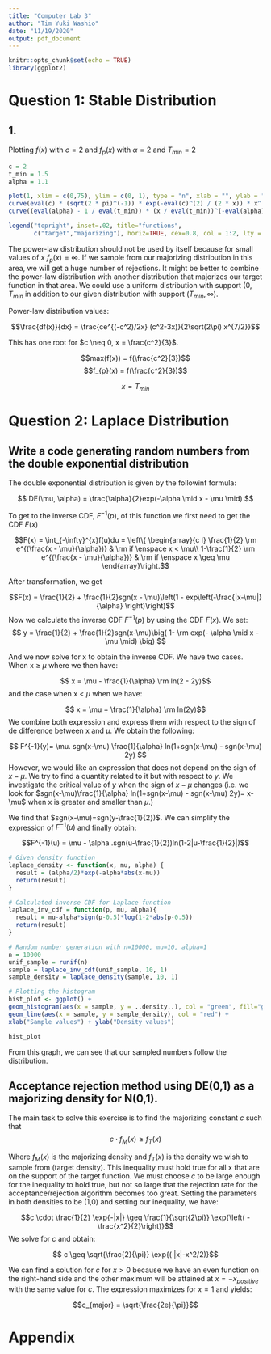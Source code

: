 ```yaml
---
title: "Computer Lab 3"
author: "Tim Yuki Washio"
date: "11/19/2020"
output: pdf_document
---
```


```r
knitr::opts_chunk$set(echo = TRUE)
library(ggplot2)
```

# Question 1: Stable Distribution 

## 1.

Plotting $f(x)$ with $c=2$ and $f_p(x)$ with $\alpha=2$ and $T_{min}=2$

```r
c = 2
t_min = 1.5
alpha = 1.1

plot(1, xlim = c(0,75), ylim = c(0, 1), type = "n", xlab = "", ylab = "", main = "f(x) ~ f_p(x)")
curve(eval(c) * (sqrt(2 * pi)^(-1)) * exp(-eval(c)^(2) / (2 * x)) * x^(-3/2), from=0, to=75, add=TRUE, col="black")
curve((eval(alpha) - 1 / eval(t_min)) * (x / eval(t_min))^(-eval(alpha)), from=0, to=75, add=TRUE, col="red")

legend("topright", inset=.02, title="functions",
       c("target","majorizing"), horiz=TRUE, cex=0.8, col = 1:2, lty = 1)
```

The power-law distribution should not be used by itself because for small values of $x$ $f_p(x) = \infty$. If we sample from our majorizing distribution in this area, we will get a huge number of rejections. It might be better to combine the power-law distribution with another distribution that majorizes our target function in that area. We could use a uniform distribution with support $(0, T_{min}$ in addition to our given distribution with support $(T_{min}, \infty)$.

Power-law distribution values:

$$\frac{df(x)}{dx} = \frac{ce^{(-c^2)/2x} (c^2-3x)}{2\sqrt(2\pi) x^{7/2}}$$

This has one root for $c \neq 0, x = \frac{c^2}{3}$.

$$max(f(x)) = f(\frac{c^2}{3})$$
$$f_{p}(x) = f(\frac{c^2}{3})$$

$$x = T_{min}$$

\newpage

# Question 2: Laplace Distribution

## Write a code generating random numbers from the double exponential distribution

The double exponential distribution is given by the followinf formula:

$$ DE(\mu, \alpha) = \frac{\alpha}{2}exp(-\alpha \mid x - \mu \mid) $$

To get to the inverse CDF, $F^{-1}(p)$, of this function we first need to get the CDF $F(x)$

$$F(x) = \int_{-\infty}^{x}f(u)du = \left\{
\begin{array}{c l}	
    \frac{1}{2} \rm e^{(\frac{x - \mu}{\alpha})}  & \rm if \enspace  x < \mu\\
     1-\frac{1}{2} \rm e^{(\frac{x - \mu}{\alpha})} & \rm if \enspace x \geq \mu
\end{array}\right.$$

After transformation, we get

$$F(x) = \frac{1}{2} + \frac{1}{2}sgn(x - \mu)\left(1 - exp\left(-\frac{|x-\mu|}{\alpha} \right)\right)$$
Now we calculate the inverse CDF $F^{-1}(p)$ by using the CDF $F(x)$. We set:
$$ y = \frac{1}{2} + \frac{1}{2}sgn(x-\mu)\big( 1- \rm exp(- \alpha \mid x - \mu \mid) \big)  $$

And we now solve for x to obtain the inverse CDF. We have two cases. When x $\geqslant$ $\mu$ where we then have: 

$$ x = \mu - \frac{1}{\alpha} \rm ln(2 - 2y)$$ 
and the case when x < $\mu$ when we have: 

$$ x = \mu + \frac{1}{\alpha} \rm ln(2y)$$
We combine both expression and express them with respect to the sign of de difference between x and $\mu$. We obtain the following:

$$ F^{-1}(y)= \mu. sgn(x-\mu) \frac{1}{\alpha} ln(1+sgn(x-\mu) - sgn(x-\mu) 2y)  $$
However, we would like an expression that does not depend on the sign of $x- \mu$. We try to find a quantity related to it but with respect to $y$. We investigate the critical value of $y$ when the sign of $x - \mu$ changes (i.e. we look for $sgn(x-\mu)\frac{1}{\alpha} ln(1+sgn(x-\mu) - sgn(x-\mu) 2y)= x- \mu$ when x is greater and smaller than $\mu$.)

We find that $sgn(x-\mu)=sgn(y-\frac{1}{2})$. We can simplify the expression of $F^{-1}(u)$ and finally obtain:


$$F^{-1}(u) = \mu - \alpha .sgn(u-\frac{1}{2})ln(1-2|u-\frac{1}{2}|)$$

```r
# Given density function
laplace_density <- function(x, mu, alpha) {
  result = (alpha/2)*exp(-alpha*abs(x-mu))
  return(result)
}

# Calculated inverse CDF for Laplace function
laplace_inv_cdf = function(p, mu, alpha){
  result = mu-alpha*sign(p-0.5)*log(1-2*abs(p-0.5))
  return(result)
}

# Random number generation with n=10000, mu=10, alpha=1
n = 10000
unif_sample = runif(n)
sample = laplace_inv_cdf(unif_sample, 10, 1)
sample_density = laplace_density(sample, 10, 1)
```

```r
# Plotting the histogram
hist_plot <- ggplot() +
geom_histogram(aes(x = sample, y = ..density..), col = "green", fill="green") +
geom_line(aes(x = sample, y = sample_density), col = "red") +
xlab("Sample values") + ylab("Density values")

hist_plot
```

From this graph, we can see that our sampled numbers follow the distribution.

## Acceptance rejection method using DE(0,1) as a majorizing density for N(0,1).

The main task to solve this exercise is to find the majorizing constant $c$ such that $$c \cdot f_M(x) \geq f_T(x) $$

Where $f_M(x)$ is the majorizing density and $f_T(x)$ is the density we wish to sample from (target density). This inequality must hold true for all x that are on the support of the target function. We must choose $c$ to be large enough for the inequality to hold true, but not so large that the rejection rate for the acceptance/rejection algorithm becomes too great.
Setting the parameters in both densities to be (1,0) and setting our inequality, we have:

$$c \cdot \frac{1}{2} \exp{-|x|} \geq \frac{1}{\sqrt{2\pi}} \exp{\left( -\frac{x^2}{2}\right)}$$
We solve for $c$ and obtain:

$$ c \geq \sqrt{\frac{2}{\pi}} \exp{( |x|-x^2/2)}$$

We can find a solution for $c$ for $x>0$ because we have an even function on the right-hand side and the other maximum will be attained at $x = -x_{positive}$ with the same value for $c$. The expression maximizes for $x=1$ and yields:

$$c_{major} = \sqrt{\frac{2e}{\pi}}$$


\newpage

# Appendix

```r
```

